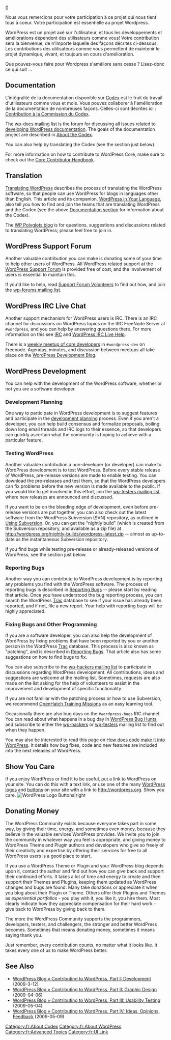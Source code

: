 {{Languages|
{{en|Contributing to WordPress}}
{{hr|Doprinošenje WordPressu}}
{{ja|WordPress への協力}}
{{ko|Contributing to WordPress}}
{{pt-br|Contribuindo com o WordPress }}
{{ru|Свой_вклад_в_WordPress}}
{{th|Contributing to WordPress}}
{{zh-cn|协助开发 WordPress}}
}}

{{French Header}}
({{Stub}})

Nous vous remercions pour votre participation à ce projet qui nous tient tous à coeur. Votre participation est essentielle au projet Wordpress.

WordPress est un projet axé sur l'utilisateur, et tous les développements et améliorations dépendent des utilisateurs comme vous! Votre contribution sera la bienvenue, de n'importe laquelle des façons décrites ci-dessous. Les contributions des utilisateurs comme vous permettent de maintenir le projet dynamique, vivant, et toujours en cours d'amélioration.

Que pouvez-vous faire pour Wordpress s'améliore sans cesse ? Lisez-donc ce qui suit ...


== Documentation ==

L'intégralité de la documentation disponible sur [http://codex.wordpress.org Codex] est le fruit du travail d'utilisateurs comme vous et mois. Vous pouvez collaborer à l'amélioration de la documentation de nombreuses façons. Celles-ci sont décrites ici : [[Codex: Contribuer | Contribution à la Commission du Codex]].

The [[Mailing_Lists#Documentation|wp-docs mailing list]] is the forum for discussing all issues related to [[Codex:Community_Portal|developing WordPress documentation]]. The goals of the documentation project are described in [[Codex:About|About the Codex]]. 

You can also help by translating the Codex (see the section just below).

For more information on how to contribute to WordPress Core, make sure to check out the [http://make.wordpress.org/core/handbook Core Contributor Handbook].


== Translation ==

[[Translating WordPress]] describes the process of translating the WordPress software, so that people can use WordPress for blogs in languages other than English. This article and its companion, [[WordPress in Your Language]], also tell you how to find and join the teams that are translating WordPress and the Codex (see the above [[#Documentation|Documentation section]] for information about the Codex).

The [http://wppolyglots.wordpress.com/ WP Polyglots blog] is for questions, suggestions and discussions related to translating WordPress; please feel free to join in.

== WordPress Support Forum ==

Another valuable contribution you can make is donating some of your time to help other users of WordPress. All WordPress related support at the [http://www.wordpress.org/support WordPress Support Forum] is provided free of cost, and the involvement of users is essential to maintain this. 

If you'd like to help, read [[Support Forum Volunteers]] to find out how, and join the [[Mailing_Lists#Support_Forum_Volunteers|wp-forums mailing list]].

==WordPress IRC Live Chat==

Another support mechanism for WordPress users is IRC. There is an IRC channel for discussions on WordPress topics on the IRC FreeNode Server at <tt>#wordpress</tt>, and you can help by answering questions there. For more information on this see [[IRC]] and [[WordPress IRC Live Help]].

There is a [http://wpdevel.wordpress.com/weekly-developer-chats/ weekly meetup of core developers] in <tt>#wordpress-dev</tt> on Freenode. Agendas, minutes, and discussion between meetups all take place on the [http://wpdevel.wordpress.com/ WordPress Development Blog].

==WordPress Development==

You can help with the development of the WordPress software, whether or not you are a software developer.

=== Development Planning ===

One way to participate in WordPress development is to suggest features and participate in the [[Development Planning|development planning]] process.  Even if you aren't a developer, you can help build consensus and formalize proposals, boiling down long email threads and IRC logs to their essence, so that developers can quickly ascertain what the community is hoping to achieve with a particular feature.

=== Testing WordPress === 

Another valuable contribution a non-developer (or developer) can make to WordPress development is to test WordPress. Before every stable release of WordPress, pre-release versions are made to enable testing. You can download the pre-releases and test them, so that the WordPress developers can fix problems before the new version is made available to the public. If you would like to get involved in this effort, join the [[Mailing_Lists#Testers|wp-testers mailing list]], where new releases are announced and discussed. 

If you want to be on the bleeding edge of development, even before pre-release versions are put together, you can also check out the latest software from the WordPress Subversion (SVN) repository, as outlined in [[Using Subversion]]. Or, you can get the "nightly build" (which is created from the Subversion repository, and available as a zip file) at http://wordpress.org/nightly-builds/wordpress-latest.zip -- almost as up-to-date as the instantaneous Subversion repository.

If you find bugs while testing pre-release or already-released versions of WordPress, see the section just below.

=== Reporting Bugs ===

Another way you can contribute to WordPress development is by reporting any problems you find with the WordPress software. The process of reporting bugs is described in [[Reporting Bugs]] -- please start by reading that article. Once you have understood the bug reporting process, you can search the WordPress [http://trac.wordpress.org/ Trac] database to see if your issue has already been reported, and if not, file a new report. Your help with reporting bugs will be highly appreciated.

=== Fixing Bugs and Other Programming ===

If you are a software developer, you can also help the development of WordPress by fixing problems that have been reported by you or another person in the WordPress [http://trac.wordpress.org/ Trac] database. This process is also known as "patching", and is described in [[Reporting Bugs]]. That article also has some suggestions on how to find bugs to fix.

You can also subscribe to the [[Mailing_Lists#Hackers|wp-hackers mailing list]] to participate in discussions regarding WordPress development. All contributions, ideas and suggestions are welcome at the mailing list. Sometimes, requests are also made on the list asking for the help of volunteers to assist in the improvement and development of specific functionality. 

If you are not familiar with the patching process or how to use Subversion, we recommend  [http://openhatch.org/missions/ OpenHatch Training Missions] as an easy learning tool.

Occasionally there are also bug days on the <tt>#wordpress-bugs</tt> IRC channel. You can read about what happens in a bug day in [[WordPress Bug Hunts]], and subscribe to either the [[Mailing_Lists#Hackers|wp-hackers]] or [[Mailing_Lists#Testers|wp-testers]] mailing list to find out when they happen.

You may also be interested to read this page on [[How does code make it into WordPress]]. It details how bug fixes, code and new features are included into the next releases of WordPress.

== Show You Care ==

If you enjoy WordPress or find it to be useful, put a link to WordPress on your site. You can do this with a text link, or use one of the many [http://wordpress.org/about/logos/ WordPress logos] and [http://wordpress.org/about/fanart/ buttons] on your site with a link to [http://www.wordpress.org http://wordpress.org].  Show you care.
[[Image:wp-logos-buttons.jpg|WordPress Logo Buttons|right]]

== Donating Money ==

The WordPress Community exists because everyone takes part in some way, by giving their time, energy, and sometimes even money, because they believe in the valuable services WordPress provides. We invite you to join the community in whatever way you feel is appropriate, and giving money to WordPress Theme and Plugin authors and developers who give so freely of their creativity and expertise by offering their services for free to all WordPress users is a good place to start.

If you use a WordPress Theme or Plugin and your WordPress blog depends upon it, contact the author and find out how you can give back and support their continued efforts. It takes a lot of time and energy to create and then support their Themes and Plugins, keeping them updated as WordPress changes and bugs are found. Many take donations or appreciate it when you blog about their Plugin or Theme. Others offer their Plugins and Themes as ''experiential portfolios'' - you play with it, you like it, you hire them. Most clearly indicate how they appreciate compensation for their hard work - give back to WordPress by giving back to them.

The more the WordPress Community supports the programmers, developers, testers, and challengers, the stronger and better WordPress becomes. Sometimes that means donating money, sometimes it means saying thank you. 

Just remember, every contribution counts, no matter what it looks like. It takes every one of us to make WordPress better.

== See Also ==

* [http://wordpress.org/development/2009/03/contributing-to-wordpress-part-i-development/ WordPress Blog &raquo; Contributing to WordPress, Part I: Development] (2009-3-12)
* [http://wordpress.org/development/2009/04/contributing-to-wordpress-part-ii-graphic-design/ WordPress Blog &raquo; Contributing to WordPress, Part II: Graphic Design] (2009-04-06)
* [http://wordpress.org/development/2009/05/testing-opps/ WordPress Blog &raquo; Contributing to WordPress, Part III: Usability Testing] (2009-05-04)
* [http://wordpress.org/development/2009/05/ideas/ WordPress Blog &raquo; Contributing to WordPress, Part IV: Ideas, Opinions, Feedback] (2009-05-09)

[[Category:fr:About Codex]]
[[Category:fr:About WordPress]]
[[Category:fr:Advanced Topics]]
[[Category:fr:UI Link]]